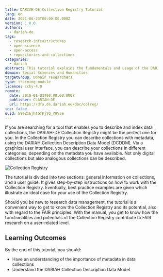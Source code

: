 ```yaml
---
title: DARIAH-DE Collection Registry Tutorial
lang: en
date: 2021-06-23T00:00:00.000Z
version: 1.0.0
authors:
  - dariah-de
tags:
  - research-infrastructures
  - open-science
  - open-access
  - repositories-and-collections
categories:
  - dariah
abstract: This tutorial explains the fundamentals and usage of the DARIAH-DE Collection Registry, a tool that allows you to describe and index data collections. The manual gives an overview of the usability and functionalities of the Collection Registry and introduces best practice recommendations.
domain: Social Sciences and Humanities
targetGroup: Domain researchers
type: training-module
licence: ccby-4.0
remote:
  date: 2018-01-01T00:00:00.000Z
  publisher: CLARIAH-DE
  url: https://dfa.de.dariah.eu/doc/colreg/
toc: false
uuid: S9eZzEjhtGfPjYQ_V9Vze
---
```


If you are searching for a tool that enables you to describe and index data collections, the DARIAH-DE Collection Registry might be the perfect one for you. In the Collection Registry you can describe collections with metadata, using the DARIAH Collection Description Data Model (DCDDM). Via a graphical user interface, you can describe your collections in different categories, depending on the metadata you have available. Not only digital collections but also analogous collections can be described.

![Collection Registry](/assets/images/cms/resources/dariah-de-collection-registry-tutorial/colreg1.jpg)

The tutorial is divided into two sections: general information on collections, and a user guide. It gives step-by-step instructions on how to work with the Collection Registry. Eventually, best practice examples are given which illustrate an ideal case for your use of the Collection Registry.

Should you be new to research data management, the tutorial is a convenient way to get to know the Collection Registry and its potential, also with regard to the FAIR principles. With the manual, you get to know how the functionalities and potentials of the Collection Registry contribute to FAIR research on a user-related level.

## Learning Outcomes

By the end of this tutorial, you should:

- Have an understanding of the importance of metadata in data collections
- Understand the DARIAH Collection Description Data Model

<ExternalResource
  title="Interested in learning more?"
  subtitle="Go to the DARIAH-DE Collection Registry Manual"
  url="https://dfa.de.dariah.eu/doc/colreg/#"
/>
